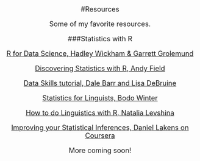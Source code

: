 <center><font size = 4>

#Resources

Some of my favorite resources.

###Statistics with R

[R for Data Science, Hadley Wickham & Garrett Grolemund](https://r4ds.had.co.nz)

[Discovering Statistics with R, Andy Field](https://www.amazon.com/Discovering-Statistics-Using-Andy-Field/dp/1446200469/ref=sr_1_1?crid=CKZWXG1OAWRX&keywords=discovering+statistics+using+r&qid=1574011921&sprefix=discovering+stat%2Caps%2C230&sr=8-1)

[Data Skills tutorial, Dale Barr and Lisa DeBruine](https://gupsych.github.io/data_skills/01_intro.html)

[Statistics for Linguists, Bodo Winter](https://www.crcpress.com/Statistics-for-Linguists-An-Introduction-Using-R/Winter/p/book/9781138056091)

[How to do Linguistics with R, Natalia Levshina](https://benjamins.com/sites/z.195/)

[Improving your Statistical Inferences, Daniel Lakens on Coursera](https://www.coursera.org/learn/statistical-inferences)

More coming soon!


</center></font>